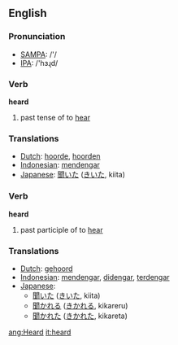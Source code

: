==English==

{{rank|both|having|look|200|heard|night|mind|heart}}

=== Pronunciation ===
*[[w:SAMPA|SAMPA]]: /'/
*[[w:IPA|IPA]]: /'hɜɻd/

=== Verb ===
'''heard'''
# past tense of to [[hear]]

=== Translations ===
*[[Dutch]]: [[hoorde]], [[hoorden]]
*[[Indonesian]]: [[dengar|mendengar]]
*[[Japanese]]: [[聞いた]] ([[きいた]], kiita)

=== Verb ===
'''heard'''
# past participle of to [[hear]]

=== Translations ===
*[[Dutch]]: [[gehoord]]
*[[Indonesian]]: [[dengar|mendengar]], [[dengar|didengar]], [[dengar|terdengar]]
*[[Japanese]]: 
** [[聞いた]] ([[きいた]], kiita)
** [[聞かれる]] ([[きかれる]], kikareru)
** [[聞かれた]] ([[きかれた]], kikareta)

[[ang:Heard]]
[[it:heard]]